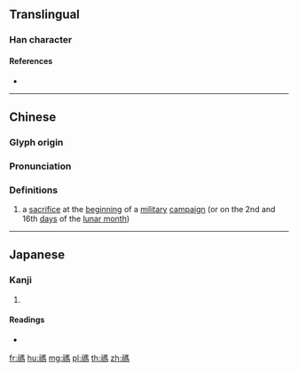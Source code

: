 {{character info/new}}
{{also|祃}}
==Translingual==

===Han character===
{{Han char|rn=113|rad=示|as=10|sn=15|four=31227|canj=IFSQF|ids=⿰礻馬}}

====References====
* {{Han ref|kx=0846.060|dkj=24799|dj=1266.270|hdz=42406.110|uh=79A1|ud=31137|bh=E6CC|bd=59084}}

----

==Chinese==
{{zh-forms|s=祃}}

===Glyph origin===
{{Han etym}}

===Pronunciation===
{{zh-pron
|m=mà
|c=maa6
|mc=y
|oc=y
|ma=
|cat=n
}}

===Definitions===
{{zh-hanzi}}

# a [[sacrifice]] at the [[beginning]] of a [[military]] [[campaign]] (or on the 2nd and 16th [[day]]s of the [[lunar month]])

----

==Japanese==

===Kanji===
{{ja-kanji|grade=|rs=示10}}

# {{defn|lang=ja|sort=示10}}

====Readings====
* {{ja-readings|on=[[ば]] (ba), [[め]] (me)|kun=[[まつり]] (matsuri)|nanori=}}

[[fr:禡]]
[[hu:禡]]
[[mg:禡]]
[[pl:禡]]
[[th:禡]]
[[zh:禡]]